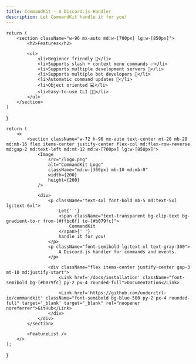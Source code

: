 ```yaml
---
title: CommandKit - A Discord.js Handler
description: Let CommandKit handle it for you!
---
```



    return (
        <section className="w-96 mx-auto md:w-[700px] lg:w-[850px]">
            <h2>Features</h2>

            <ul>
                <li>Beginner friendly 🚀</li>
                <li>Supports slash + context menu commands ✅</li>
                <li>Supports multiple development servers 🤝</li>
                <li>Supports multiple bot developers 👥</li>
                <li>Automatic command updates 🤖</li>
                <li>Object oriented 💻</li>
                <li>Easy-to-use CLI 🧑‍💻</li>
            </ul>
        </section>
    )

}

    return (
        <>
            <section className="w-72 h-96 mx-auto text-center mt-20 mb-28 md:mb-16 flex items-center justify-center flex-col md:flex-row-reverse md:gap-2 md:text-left md:mt-12 md:w-[700px] lg:w-[850px]">
                <Image
                    src="/logo.png"
                    alt="CommandKit Logo"
                    className="md:w-[360px] mb-10 md:mb-0"
                    width={200}
                    height={200}
                />

                <div>
                    <p className="text-4xl font-bold mb-5 md:text-5xl lg:text-6xl">
                        Let{' '}
                        <span className="text-transparent bg-clip-text bg-gradient-to-r from-[#ffbc6f] to-[#b079fc]">
                            CommandKit
                        </span>{' '}
                        handle it for you!
                    </p>
                    <p className="font-semibold lg:text-xl text-gray-300">
                        A Discord.js handler for commands and events.
                    </p>

                    <div className="flex items-center justify-center gap-3 mt-10 md:justify-start">
                        <Link href='/docs/installation' className="font-semibold bg-[#b079fc] py-2 px-4 rounded-full">Documentation</Link>

                        <Link href='https://github.com/underctrl-io/commandkit' className="font-semibold bg-blue-500 py-2 px-4 rounded-full" target='_blank' target="_blank" rel="noopener noreferrer">GitHub</Link>
                    </div>
                </div>
            </section>

            <FeatureList />
        </>
    );

}
